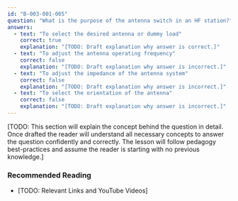 ```yaml
---
id: "B-003-001-005"
question: "What is the purpose of the antenna switch in an HF station?"
answers:
  - text: "To select the desired antenna or dummy load"
    correct: true
    explanation: "[TODO: Draft explanation why answer is correct.]"
  - text: "To adjust the antenna operating frequency"
    correct: false
    explanation: "[TODO: Draft explanation why answer is incorrect.]"
  - text: "To adjust the impedance of the antenna system"
    correct: false
    explanation: "[TODO: Draft explanation why answer is incorrect.]"
  - text: "To select the orientation of the antenna"
    correct: false
    explanation: "[TODO: Draft explanation why answer is incorrect.]"
---
```


[TODO: This section will explain the concept behind the question in detail. Once drafted the reader will understand all necessary concepts to answer the question confidently and correctly. The lesson will follow pedagogy best-practices and assume the reader is starting with no previous knowledge.]

### Recommended Reading

- [TODO: Relevant Links and YouTube Videos]
